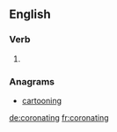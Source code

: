 
==English==

===Verb===
{{head|en|present participle}}

# {{present participle of|coronate|lang=en}}

===Anagrams===
* [[cartooning#English|cartooning]]

[[de:coronating]]
[[fr:coronating]]